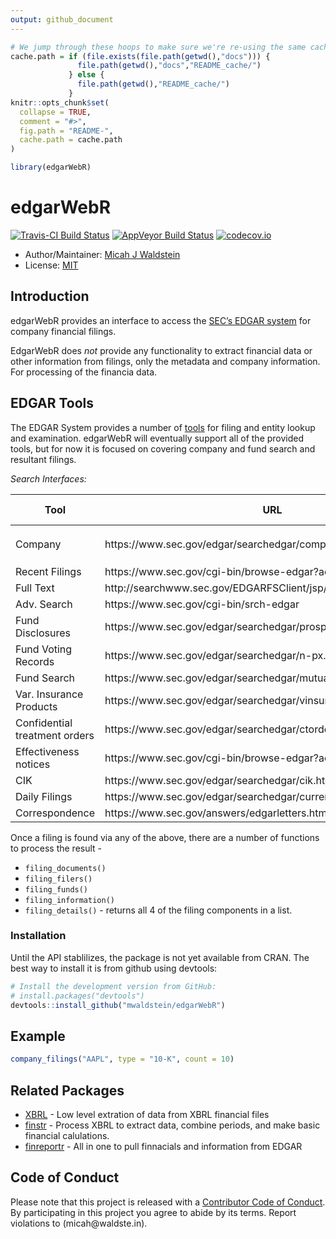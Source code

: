```yaml
---
output: github_document
---
```


<!-- README.md is generated from README.Rmd. Please edit that file -->

```r
# We jump through these hoops to make sure we're re-using the same cache path
cache.path = if (file.exists(file.path(getwd(),"docs"))) {
               file.path(getwd(),"docs","README_cache/")
             } else {
               file.path(getwd(),"README_cache/")
             }
knitr::opts_chunk$set(
  collapse = TRUE,
  comment = "#>",
  fig.path = "README-",
  cache.path = cache.path
)

library(edgarWebR)
```
# edgarWebR

[![Travis-CI Build Status](https://travis-ci.org/mwaldstein/edgarWebR.svg?branch=master)](https://travis-ci.org/mwaldstein/edgarWebR)
[![AppVeyor Build Status](https://ci.appveyor.com/api/projects/status/github/mwaldstein/edgarWebR?branch=master&svg=true)](https://ci.appveyor.com/project/mwaldstein/edgarWebR)
[![codecov.io](https://codecov.io/github/mwaldstein/edgarWebR/coverage.svg?branch=master)](https://codecov.io/github/mwaldstein/edgarWebR?branch=master)


* Author/Maintainer: [Micah J Waldstein](https://micah.waldste.in)
* License: [MIT](https://opensource.org/licenses/MIT)

## Introduction
edgarWebR provides an interface to access the [SEC's EDGAR
system](https://www.sec.gov/edgar/searchedgar/webusers.htm) for company
financial filings.

EdgarWebR does *not* provide any functionality to extract financial data or
other information from filings, only the metadata and company information. For
processing of the financia data.

## EDGAR Tools

The EDGAR System provides a number of [tools](https://www.sec.gov/edgar/searchedgar/webusers.htm)
for filing and entity lookup and examination. edgarWebR will eventually support
all of the provided tools, but for now it is focused on covering company and
fund search and resultant filings.

*Search Interfaces:*

| Tool                          | URL                                                             | edgarWebR function(s) |
|-------------------------------|-----------------------------------------------------------------|-----------------------|
| Company                       | https://www.sec.gov/edgar/searchedgar/companysearch.html        | `company_information()`, `company_details()`, `company_filings()` |
| Recent Filings                | https://www.sec.gov/cgi-bin/browse-edgar?action=getcurrent      | N/A |
| Full Text                     | http://searchwww.sec.gov/EDGARFSClient/jsp/EDGAR_MainAccess.jsp | N/A |
| Adv. Search                   | https://www.sec.gov/cgi-bin/srch-edgar                          | N/A |
| Fund Disclosures              | https://www.sec.gov/edgar/searchedgar/prospectus.htm            | N/A |
| Fund Voting Records           | https://www.sec.gov/edgar/searchedgar/n-px.htm                  | N/A |
| Fund Search                   | https://www.sec.gov/edgar/searchedgar/mutualsearch.html         | `fund_search()` |
| Var. Insurance Products       | https://www.sec.gov/edgar/searchedgar/vinsurancesearch.html     | N/A |
| Confidential treatment orders | https://www.sec.gov/edgar/searchedgar/ctorders.htm              | N/A |
| Effectiveness notices         | https://www.sec.gov/cgi-bin/browse-edgar?action=geteffect       | N/A |
| CIK                           | https://www.sec.gov/edgar/searchedgar/cik.htm                   | N/A |
| Daily Filings                 | https://www.sec.gov/edgar/searchedgar/currentevents.htm         | N/A |
| Correspondence                | https://www.sec.gov/answers/edgarletters.htm                    | N/A |

Once a filing is found via any of the above, there are a number of functions to
process the result - 

 * `filing_documents()`
 * `filing_filers()`
 * `filing_funds()`
 * `filing_information()`
 * `filing_details()` - returns all 4 of the filing components in a list.

### Installation
Until the API stablilizes, the package is not yet available from CRAN. The best
way to install it is from github using devtools:
```r
# Install the development version from GitHub:
# install.packages("devtools")
devtools::install_github("mwaldstein/edgarWebR")
```

## Example
```r
company_filings("AAPL", type = "10-K", count = 10)
```

## Related Packages
 * [XBRL](https://CRAN.R-project.org/package=XBRL) - Low level
   extration of data from XBRL financial files
 * [finstr](https://github.com/bergant/finstr) - Process XBRL to extract data,
   combine periods, and make basic financial calulations.
 * [finreportr](https://github.com/sewardlee337/finreportr) - All in one to
   pull finnacials and information from EDGAR

Code of Conduct
---------------
Please note that this project is released with a [Contributor Code of
Conduct](CONDUCT.md). By participating in this project you agree to abide by
its terms. Report violations to (micah@waldste.in).
